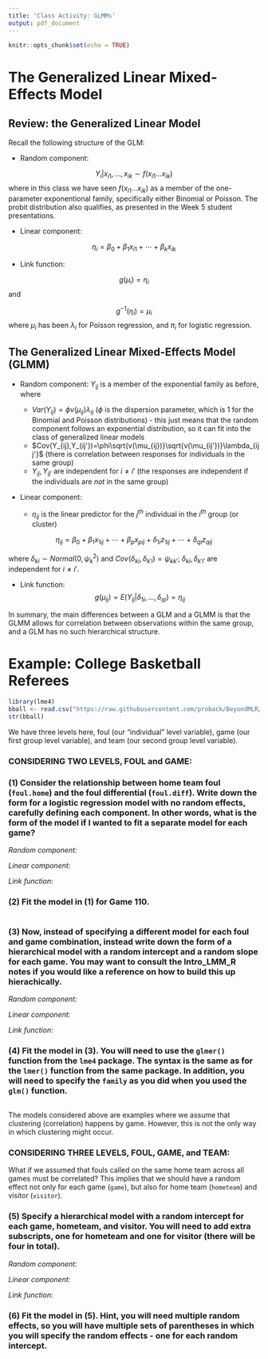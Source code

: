 ---
title: 'Class Activity: GLMMs'
output: pdf_document
---

```{r setup, include=FALSE}
knitr::opts_chunk$set(echo = TRUE)
```

# The Generalized Linear Mixed-Effects Model

## Review: the Generalized Linear Model

Recall the following structure of the GLM:

- Random component:

$$
Y_i|x_{i1},...,x_{ik}\sim f(x_{i1}...x_{ik}) 
$$
where in this class we have seen $f(x_{i1}...x_{ik})$ as a member of the one-parameter exponentional family, specifically either Binomial or Poisson. The probit distribution also qualifies, as presented in the Week 5 student presentations.

- Linear component:

$$
\eta_i=\beta_0+\beta_1x_{i1}+\cdots+\beta_kx_{ik}
$$

- Link function:

$$
g(\mu_i)=\eta_i
$$
and 

$$
g^{-1}(\eta_i)=\mu_i
$$
where $\mu_i$ has been $\lambda_i$ for Poisson regression, and $\pi_i$ for logistic regression.

## The Generalized Linear Mixed-Effects Model (GLMM)

- Random component:
$Y_{ij}$ is a member of the exponential family as before, where 

  - $Var(Y_{ij})=\phi v(\mu_{ij})\lambda_{ij}$ ($\phi$ is the dispersion parameter, which is 1 for the Binomial and Poisson distributions) - this just means that the random component follows an exponential distribution, so it can fit into the class of generalized linear models
  - $Cov(Y_{ij},Y_{ij'})=\phi\sqrt{v(\mu_{ij})}\sqrt{v(\mu_{ij'})}\lambda_{ijj'}$ (there is correlation between responses for individuals in the same group)
  - $Y_{ij},Y_{ij'}$ are independent for $i\neq i'$ (the responses are independent if the individuals are *not* in the same group)

- Linear component:

  - $\eta_{ij}$ is the linear predictor for the $j^{th}$ individual in the $i^{th}$ group (or cluster)

$$
\eta_{ij}=\beta_0+\beta_1x_{1ij}+\cdots+\beta_px_{pij}+\delta_{1i}z_{1ij}+\cdots+\delta_{qi}z_{qij}
$$

where $\delta_{ki}\sim Normal(0, \psi^2_k)$ and $Cov(\delta_{ki}, \delta_{k'i})=\psi_{kk'}$; $\delta_{ki}, \delta_{k'i'}$ are independent for $i\neq i'$.

- Link function:
$$
g(\mu_{ij})=E(Y_{ij}|\delta_{1i},...,\delta_{qi})=\eta_{ij}
$$

In summary, the main differences between a GLM and a GLMM is that the GLMM allows for correlation between observations within the same group, and a GLM has no such hierarchical structure.

# Example: College Basketball Referees

```{r}
library(lme4)
bball <- read.csv("https://raw.githubusercontent.com/proback/BeyondMLR/master/data/basketball0910.csv")
str(bball)
```

We have three levels here, foul (our "individual" level variable), game (our first group level variable), and team (our second group level variable). 

### CONSIDERING TWO LEVELS, FOUL and GAME:

### (1) Consider the relationship between home team foul (`foul.home`) and the foul differential (`foul.diff`). Write down the form for a logistic regression model with no random effects, carefully defining each component. In other words, what is the form of the model if I wanted to fit a separate model for each game?

*Random component:*



*Linear component:*



*Link function*:



### (2) Fit the model in (1) for Game 110.

```{r}

```

### (3) Now, instead of specifying a different model for each foul and game combination, instead write down the form of a hierarchical model with a random intercept and a random slope for each game. You may want to consult the Intro_LMM_R notes if you would like a reference on how to build this up hierachically.

*Random component:*



*Linear component:*



*Link function*:


### (4) Fit the model in (3). You will need to use the `glmer()` function from the `lme4` package. The syntax is the same as for the `lmer()` function from the same package. In addition, you will need to specify the `family` as you did when you used the `glm()` function.

```{r}

```

The models considered above are examples where we assume that clustering (correlation) happens by game. However, this is not the only way in which clustering might occur.

### CONSIDERING THREE LEVELS, FOUL, GAME, and TEAM:

What if we assumed that fouls called on the same home team across all games must be correlated? This implies that we should have a random effect not only for each game (`game`), but also for home team (`hometeam`) and visitor (`visitor`).

### (5) Specify a hierarchical model with a random intercept for each game, hometeam, and visitor. You will need to add extra subscripts, one for hometeam and one for visitor (there will be four in total).

*Random component:*



*Linear component:*



*Link function*:


### (6) Fit the model in (5). Hint, you will need multiple random effects, so you will have multiple sets of parentheses in which you will specify the random effects - one for each random intercept.

```{r}

```

